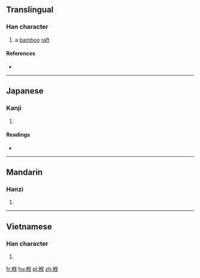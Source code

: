 ==Translingual==

===Han character===
{{Han char|rn=75|rad=木|as=06|sn=10|four=|canj=DOI|ids=⿰[[木]][[伐]]}}

# a [[bamboo]] [[raft]]

====References====
* {{Han ref|kx=0523.190|dkj=14731|dj=0911.160|hdz=21201.010|uh=6830|ud=26672}}

----

==Japanese==

===Kanji===
{{ja-kanji|grade=|rs=木06}}

# {{defn|lang=ja|sort=木06}}

====Readings====
* {{ja-readings|on=[[はつ]] (hatsu), [[ぼち]] (bochi)|kun=[[いかだ]] (ikada)}}

----

==Mandarin==

===Hanzi===
{{cmn-hanzi|pin=[[fá]] ([[fa2]]), [[xiàng]] ([[xiang4]]), [[yáng]] ([[yang2]]), [[yàng]] ([[yang4]])|wg=fa<sup>2</sup>, hsiang<sup>4</sup>, yang<sup>2</sup>, yang<sup>4</sup>}}

# {{defn|lang=cmn|sort=木06}}

----

==Vietnamese==

===Han character===
{{vi-hantu|[[phiệt]]|rs=木06}}

# {{defn|lang=vi|sort=木06}}

[[fr:栰]]
[[hu:栰]]
[[pl:栰]]
[[zh:栰]]